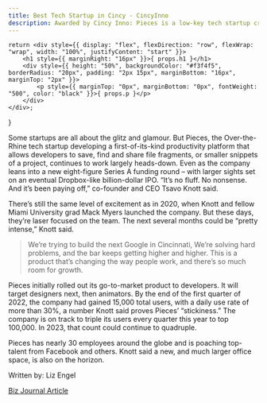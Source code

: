 ```yaml
---
title: Best Tech Startup in Cincy - CincyInno
description: Awarded by Cincy Inno: Pieces is a low-key tech startup creating a new platform for developers, with big plans for a billion-dollar IPO.
---
```


    return <div style={{ display: "flex", flexDirection: "row", flexWrap: "wrap", width: "100%", justifyContent: "start" }}>
        <h1 style={{ marginRight: "16px" }}>{ props.h1 }</h1>
        <div style={{ height: "50%", backgroundColor: "#f3f4f5", borderRadius: "20px", padding: "2px 15px", marginBottom: "16px", marginTop: "2px" }}>
            <p style={{ marginTop: "0px", marginBottom: "0px", fontWeight: "500", color: "black" }}>{ props.p }</p>
        </div>
    </div>;
}

<EventHeader p="June 24, 2022" h1="Best Tech Startup in Cincy - CincyInno"></EventHeader>

Some startups are all about the glitz and glamour. But Pieces, the Over-the-Rhine tech startup developing a first-of-its-kind productivity platform that allows developers to save, find and share file fragments, or smaller snippets of a project, continues to work largely heads-down. Even as the company leans into a new eight-figure Series A funding round – with larger sights set on an eventual Dropbox-like billion-dollar IPO. “It’s no fluff. No nonsense. And it’s been paying off,” co-founder and CEO Tsavo Knott said.

There’s still the same level of excitement as in 2020, when Knott and fellow Miami University grad Mack Myers launched the company. But these days, they’re laser focused on the team. The next several months could be “pretty intense,” Knott said.

> We’re trying to build the next Google in Cincinnati, We’re solving hard problems, and the bar keeps getting higher and higher. This is a product that’s changing the way people work, and there’s so much room for growth.

Pieces initially rolled out its go-to-market product to developers. It will target designers next, then animators. By the end of the first quarter of 2022, the company had gained 15,000 total users, with a daily use rate of more than 30%, a number Knott said proves Pieces’ “stickiness.” The company is on track to triple its users every quarter this year to top 100,000. In 2023, that count could continue to quadruple.

Pieces has nearly 30 employees around the globe and is poaching top-talent from Facebook and others. Knott said a new, and much larger office space, is also on the horizon.

Written by: Liz Engel

<a href="https://www.bizjournals.com/cincinnati/inno/stories/awards/2022/06/24/inno-fire-winners.html">Biz Journal Article</a>